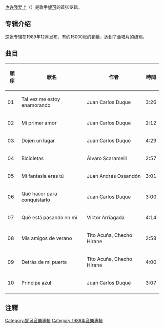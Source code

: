{{Infobox album <!-- 參見[[維基百科:專題/專輯|維基百科:專題/專輯]] -->
| Name           = 也许我爱上
| Type           = Studio
| Artist         = [[妮可_(智利歌手)|妮可]]
| Cover          = 
| Alt            = 
| Released       = 1989年12月
| Recorded       = 1989年
| Genre          = [[流行|流行]]
| Length         = 33:23
| Label          = Musicavisión
| Producer       = Juan Carlos Duque
| Reviews        = 
| Last album     = 
| This album     = [[也许我爱上|也许我爱上]] <br>(1989)
| Next album     = [[等待什么|等待什么]]<br>(1994)
{{Singles
|Name = 也许我爱上
|Type = studio
|single 1 = 也许我爱上
|single 1 date = 1989年12月
|single 2 = 如何做才能征服
|single 2 date = 1990年5月
|single 3 = 什么是发生在我身上
|single 3 date = 1990年8月
|single 4 = 自行车
|single 4 date = 1990年11月
|single 5 = 白马王子
|single 5 date = 1991年3月
}}
}}

[[也许我爱上|也许我爱上]]（{{lang-es|Tal vez me estoy enamorando}}）是歌手[[妮可_(智利歌手)|妮可]]的首张专辑。

== 专辑介绍 ==
这张专辑在1989年12月发布，有约15000张的销量，达到了金唱片的级别。

==曲目==
{| class="wikitable"
! 順序 !! 歌名 !! 作者 !! 時間
|-
|01||Tal vez me estoy enamorando||Juan Carlos Duque||3:26
|-
|02||Mi primer amor||Juan Carlos Duque||2:12
|-
|03||Dejen un lugar||Juan Carlos Duque||4:29
|-
|04||Bicicletas||Álvaro Scaramelli||2:57
|-
|05||Mi fantasía eres tú||Juan Andrés Ossandón||3:01
|-
|06||Qué hacer para conquistarlo||Juan Carlos Duque||3:00
|-
|07||Qué está pasando en mí||Víctor Arriagada||4:14
|-
|08||Mis amigos de verano||Tito Acuña, Checho Hirane||2:58
|-
|09||Detrás de mi puerta||Tito Acuña, Checho Hirane||4:00
|-
|10||Príncipe azul||Juan Carlos Duque||3:07
|-
|}

==注釋==
{{reflist}}

{{DEFAULTSORT:Tal vez me estoy enamorando}}
[[Category:妮可音樂專輯|Category:妮可音樂專輯]]
[[Category:1989年音樂專輯|Category:1989年音樂專輯]]